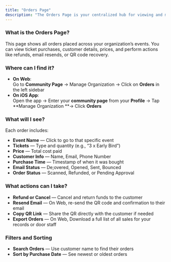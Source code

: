 ```yaml
---
title: "Orders Page"
description: "The Orders Page is your centralized hub for viewing and managing every purchase across your events. Whether you're checking ticket quantities or issuing a refund, this page gives you full control over the attendee experience."
---
```


### What is the Orders Page?

This page shows all orders placed across your organization’s events. You can view ticket purchases, customer details, prices, and perform actions like refunds, email resends, or QR code recovery.

### Where can I find it?

- **On Web**:\
  Go to **Community Page** → Manage Organization → Click on **Orders** in the left sidebar
- **On iOS App**:\
  Open the app → Enter your **community page** from your **Profile** → Tap **Manage Organization **→ Click **Orders**

### What will I see?

Each order includes:

- **Event Name** — Click to go to that specific event
- **Tickets** — Type and quantity (e.g., “3 x Early Bird”)
- **Price** — Total cost paid
- **Customer Info** — Name, Email, Phone Number
- **Purchase Time** — Timestamp of when it was bought
- **Email Status** — De;overed, Opened, Sent, Bounced
- **Order Status** — Scanned, Refunded, or Pending Approval

### What actions can I take?

- **Refund or Cancel** — Cancel and return funds to the customer
- **Resend Email** — On Web, re-send the QR code and confirmation to their email
- **Copy QR Link** — Share the QR directly with the customer if needed
- **Export Orders** — On Web, Download a full list of all sales for your records or door staff

### Filters and Sorting

- **Search Orders** — Use customer name to find their orders
- **Sort by Purchase Date** — See newest or oldest orders
